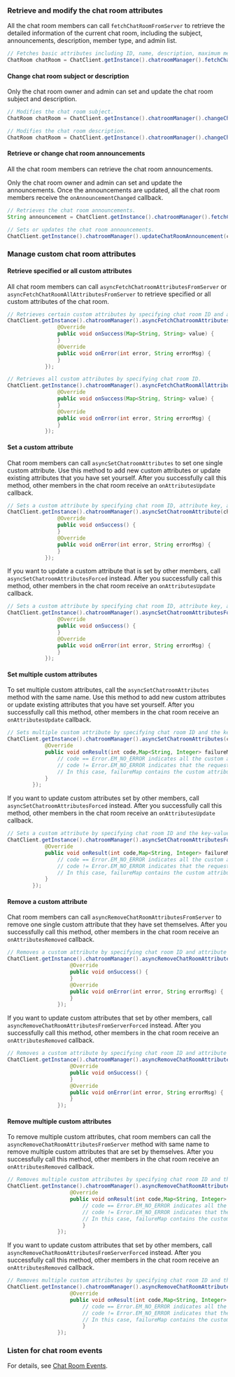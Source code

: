 <PlatformWrapper platform="android">

### Retrieve and modify the chat room attributes

All the chat room members can call `fetchChatRoomFromServer` to retrieve the detailed information of the current chat room, including the subject, announcements, description, member type, and admin list. 

```java
// Fetches basic attributes including ID, name, description, maximum members, owners, roles, and whether all members are muted.
ChatRoom chatRoom = ChatClient.getInstance().chatroomManager().fetchChatRoomFromServer(chatRoomId);
```

#### Change chat room subject or description
Only the chat room owner and admin can set and update the chat room subject and description.

```java
// Modifies the chat room subject.
ChatRoom chatRoom = ChatClient.getInstance().chatroomManager().changeChatRoomSubject(chatRoomId, newSubject);

// Modifies the chat room description.
ChatRoom chatRoom = ChatClient.getInstance().chatroomManager().changeChatroomDescription(chatRoomId, newDescription);
```

#### Retrieve or change chat room announcements
All the chat room members can retrieve the chat room announcements. 

Only the chat room owner and admin can set and update the announcements. Once the announcements are updated, all the chat room members receive the `onAnnouncementChanged` callback.

```java
// Retrieves the chat room announcements.
String announcement = ChatClient.getInstance().chatroomManager().fetchChatRoomAnnouncement(chatRoomId);

// Sets or updates the chat room announcements.
ChatClient.getInstance().chatroomManager().updateChatRoomAnnouncement(chatRoomId, announcement);
```

### Manage custom chat room attributes

#### Retrieve specified or all custom attributes 
All chat room members can call `asyncFetchChatroomAttributesFromServer` or `asyncFetchChatRoomAllAttributesFromServer` to retrieve specified or all custom attributes of the chat room.

```java
// Retrieves certain custom attributes by specifying chat room ID and attribute keys. 
ChatClient.getInstance().chatroomManager().asyncFetchChatroomAttributesFromServer(chatRoomId, keyList, new ValueCallBack<Map<String, String>>() {
                @Override
                public void onSuccess(Map<String, String> value) {
                }
                @Override
                public void onError(int error, String errorMsg) {
                }
            });

// Retrieves all custom attributes by specifying chat room ID.
ChatClient.getInstance().chatroomManager().asyncFetchChatRoomAllAttributesFromServer(chatRoomId, new ValueCallBack<Map<String, String>>() {
                @Override
                public void onSuccess(Map<String, String> value) {
                }
                @Override
                public void onError(int error, String errorMsg) {
                }
            });
```


#### Set a custom attribute
Chat room members can call `asyncSetChatroomAttributes` to set one single custom attribute. Use this method to add new custom attributes or update existing attributes that you have set yourself. After you successfully call this method, other members in the chat room receive an `onAttributesUpdate` callback. 

```java
// Sets a custom attribute by specifying chat room ID, attribute key, and attribute value. 
ChatClient.getInstance().chatroomManager().asyncSetChatroomAttribute(chatRoomId,attributeKey,attributeValue,false, new CallBack() {
                @Override
                public void onSuccess() {
                }
                @Override
                public void onError(int error, String errorMsg) {
                }
            });
```

If you want to update a custom attribute that is set by other members, call `asyncSetChatroomAttributesForced` instead. After you successfully call this method, other members in the chat room receive an `onAttributesUpdate` callback.

```java
// Sets a custom attribute by specifying chat room ID, attribute key, and attribute value.
ChatClient.getInstance().chatroomManager().asyncSetChatroomAttributesForced(chatRoomId,attributeKey,attributeValue,false, new CallBack() {
                @Override
                public void onSuccess() {
                }
                @Override
                public void onError(int error, String errorMsg) {
                }
            });
```       


#### Set multiple custom attributes
To set multiple custom attributes, call the `asyncSetChatroomAttributes` method with the same name. Use this method to add new custom attributes or update existing attributes that you have set yourself. After you successfully call this method, other members in the chat room receive an `onAttributesUpdate` callback. 

```java
// Sets multiple custom attribute by specifying chat room ID and the key-value maps of the attributes. 
ChatClient.getInstance().chatroomManager().asyncSetChatroomAttributes(chatRoomId, map, false, new ResultCallBack<Map<String, Integer>>() {
            @Override
            public void onResult(int code,Map<String, Integer> failureMap) {
                // code == Error.EM_NO_ERROR indicates all the custom attributes are set successfully. In this case, failureMap is an empty map.
                // code != Error.EM_NO_ERROR indicates that the request fails. For error reasons please refer to the Error class.
                // In this case, failureMap contains the custom attributes that are not set successfully, and value represents the error code. 
            }
        });
```

If you want to update custom attributes set by other members, call `asyncSetChatroomAttributesForced` instead. After you successfully call this method, other members in the chat room receive an `onAttributesUpdate` callback.

```java
// Sets a custom attribute by specifying chat room ID and the key-value maps of the attributes. 
ChatClient.getInstance().chatroomManager().asyncSetChatroomAttributesForced(chatRoomId, map, false, new ResultCallBack<Map<String, Integer>>() {
            @Override
            public void onResult(int code,Map<String, Integer> failureMap) {
                // code == Error.EM_NO_ERROR indicates all the custom attributes are set successfully. In this case, failureMap is an empty map.
                // code != Error.EM_NO_ERROR indicates that the request fails. For error reasons please refer to the Error class.
                // In this case, failureMap contains the custom attributes that are not set successfully, and value represents the error code. 
            }
        });
```       


#### Remove a custom attribute
Chat room members can call `asyncRemoveChatRoomAttributesFromServer` to remove one single custom attribute that they have set themselves. After you successfully call this method, other members in the chat room receive an `onAttributesRemoved` callback. 

```java
// Removes a custom attribute by specifying chat room ID and attribute key. 
ChatClient.getInstance().chatroomManager().asyncRemoveChatRoomAttributeFromServer(chatRoomId,attributeKey, new CallBack() {
                    @Override
                    public void onSuccess() {
                    }
                    @Override
                    public void onError(int error, String errorMsg) {
                    }
                });
```

If you want to update custom attributes that set by other members, call `asyncRemoveChatRoomAttributesFromServerForced` instead. After you successfully call this method, other members in the chat room receive an `onAttributesRemoved` callback.

```java
// Removes a custom attribute by specifying chat room ID and attribute key.  
ChatClient.getInstance().chatroomManager().asyncRemoveChatRoomAttributeFromServerForced(chatRoomId,attributeKey, new CallBack() {
                    @Override
                    public void onSuccess() {
                    }
                    @Override
                    public void onError(int error, String errorMsg) {
                    }
                });
```       

#### Remove multiple custom attributes
To remove multiple custom attributes, chat room members can call the `asyncRemoveChatRoomAttributesFromServer` method with same name to remove multiple custom attributes that are set by themselves. After you successfully call this method, other members in the chat room receive an `onAttributesRemoved` callback. 

```java
// Removes multiple custom attributes by specifying chat room ID and the attribute key list. 
ChatClient.getInstance().chatroomManager().asyncRemoveChatRoomAttributesFromServer(chatRoomId,keyList, new ResultCallBack<Map<String, Integer>>() {
                    @Override
                    public void onResult(int code,Map<String, Integer> failureMap) {
                        // code == Error.EM_NO_ERROR indicates all the custom attributes are removed successfully. In this case, failureMap is an empty map.
                        // code != Error.EM_NO_ERROR indicates that the request fails. For error reasons please refer to the Error class.
                        // In this case, failureMap contains the custom attributes that are not removed successfully, and value represents the error code. 
                        }
                });
```

If you want to update custom attributes that set by other members, call `asyncRemoveChatRoomAttributesFromServerForced` instead. After you successfully call this method, other members in the chat room receive an `onAttributesRemoved` callback.

```java
// Removes multiple custom attributes by specifying chat room ID and the attribute key list.  
ChatClient.getInstance().chatroomManager().asyncRemoveChatRoomAttributesFromServerForced(chatRoomId,keyList, new ResultCallBack<Map<String, Integer>>() {
                    @Override
                    public void onResult(int code,Map<String, Integer> failureMap) {
                        // code == Error.EM_NO_ERROR indicates all the custom attributes are removed successfully. In this case, failureMap is an empty map.
                        // code != Error.EM_NO_ERROR indicates that the request fails. For error reasons please refer to the Error class.
                        // In this case, failureMap contains the custom attributes that are not removed successfully, and value represents the error code. 
                        }
                });
```

### Listen for chat room events

For details, see [Chat Room Events](manage-chatrooms#listen-for-chat-room-events).

</PlatformWrapper>